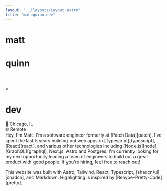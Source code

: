 ```yaml
---
layout: "../layouts/Layout.astro"
title: "mattquinn.dev"
---
```



<div class="m-3 flex flex-col items-center">
  <div class="flex">
    <h1 class="text-4xl font-bold text-center">matt</h1>
    <h1 class="text-4xl font-bold text-center">quinn</h1>
    <h1 class="text-4xl font-bold text-center text-pink-600">.</h1>
    <h1 class="text-4xl font-bold text-center">dev</h1>
  </div>
  <div class="flex items-center"><div class>📍 Chicago, IL</div><Separator className="h-5 mx-2" orientation="vertical" /> <div>🌐 Remote</div></div>
</div>

<div class="w-full max-w-md font-mono px-2">
Hey, I'm Matt. I'm a software engineer formerly at <Highlight>[Patch Data][patch]</Highlight>.
I've spent the last 5 years building out web apps in <Highlight variant="blue">[Typescript][typescript]</Highlight>,<Highlight variant="violet">[React][react]</Highlight>, and various other technologies including <Highlight variant="yellow">[Node.js][node]</Highlight>, <Highlight variant="teal">[GraphQL][graphql]</Highlight>, Next.js, Astro and Postgres.
I'm currently looking for my next opportunity leading a team of engineers to build out a great product with good people. If you're hiring, feel free to reach out!
<p class="my-8">This website was built with Astro, Tailwind, React, Typescript, <Highlight variant="black">[shadcn/ui][shadcn]</Highlight>, and Markdown. Highlighting is inspired by <Highlight variant="indigo">[Rehype-Pretty-Code][pretty]</Highlight>.</p>
</div>

<div class="flex items-center">
  <Contact/>
  <Separator orientation="vertical" className="h-5 mx-3" />
  <Money client:only="react" />  
  <Separator orientation="vertical" className="h-5 mx-3" />
  <a href="https://keys.openpgp.org/vks/v1/by-fingerprint/F53DCCB3DEEAAEBFDB94932D32E721F8F1B817B4" aria-label="pgp">
    <KeyRoundIcon className='stroke-muted-foreground hover:stroke-foreground h-5 w-5 hover:scale-150 hover:bg-transparent transition-transform' />
  </a>
</div>

[patch]: https://patch.tech
[astro]: https://astro.build
[typescript]: https://www.typescriptlang.org/docs/handbook/declaration-files/templates/module-d-ts.html
[react]: https://reactjs.org
[node]: https://nodejs.org
[graphql]: https://graphql.org
[pretty]:https://rehype-pretty-code.netlify.app/ 
[shadcn]:https://ui.shadcn.com/